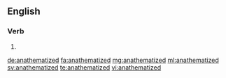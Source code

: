 ==English==

===Verb===
{{head|en}}

# {{en-past of|anathematize}}

[[de:anathematized]]
[[fa:anathematized]]
[[mg:anathematized]]
[[ml:anathematized]]
[[sv:anathematized]]
[[te:anathematized]]
[[vi:anathematized]]